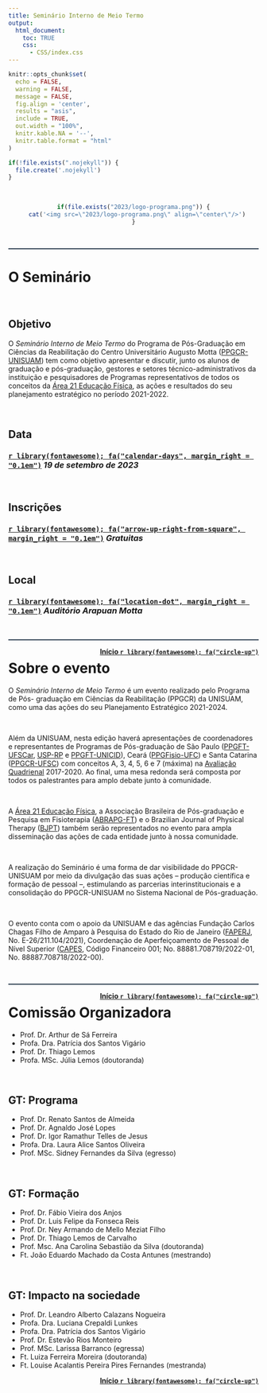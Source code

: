 ```yaml
---
title: Seminário Interno de Meio Termo
output:
  html_document:
    toc: TRUE
    css:
      - CSS/index.css
---
```


<!--install and/or load all R packages-->
```r
knitr::opts_chunk$set(
  echo = FALSE,
  warning = FALSE,
  message = FALSE,
  fig.align = 'center',
  results = "asis",
  include = TRUE,
  out.width = "100%",
  knitr.kable.NA = '--',
  knitr.table.format = "html"
)
```

```r
if(!file.exists(".nojekyll")) {
  file.create('.nojekyll')
}
```

<br>

<center>

```r
if(file.exists("2023/logo-programa.png")) {
  cat('<img src=\"2023/logo-programa.png\" align=\"center\"/>')
}
```

</center>

<br>

<hr style="height:2px;border-width:0;color:#2C3E50;background-color:#2C3E50">

# **O Seminário**

<br>

## **Objetivo**

O *Seminário Interno de Meio Termo* do Programa de Pós-Graduação em Ciências da Reabilitação do Centro Universitário Augusto Motta ([PPGCR-UNISUAM](https://www.unisuam.edu.br/programa-pos-graduacao-ciencias-da-reabilitacao)) tem como objetivo apresentar e discutir, junto os alunos de graduação e pós-graduação, gestores e setores técnico-administrativos da instituição e pesquisadores de Programas representativos de todos os conceitos da [Área 21 Educação Física](https://www.gov.br/capes/pt-br/acesso-a-informacao/acoes-e-programas/avaliacao/sobre-a-avaliacao/areas-avaliacao/sobre-as-areas-de-avaliacao/colegio-de-ciencias-da-vida/ciencias-da-saude/educacao-fisica), as ações e resultados do seu planejamento estratégico no período 2021-2022.

<br>

## **Data**

### [`r library(fontawesome); fa("calendar-days", margin_right = "0.1em")`](2023/calendar.ics) *19 de setembro de 2023*

<br>

## **Inscrições**

### [`r library(fontawesome); fa("arrow-up-right-from-square", margin_right = "0.1em")`](https://forms.gle/XLMRL3AMuB47N6oB6) *Gratuitas*

<br>

## **Local**

### [`r library(fontawesome); fa("location-dot", margin_right = "0.1em")`](local.html) *Auditório Arapuan Motta*

<br>

<hr style="height:2px;border-width:0;color:#2C3E50;background-color:#2C3E50">

<a style="float:right" href="#top"><b>Início `r library(fontawesome); fa("circle-up")`</b></a>

# **Sobre o evento**

O *Seminário Interno de Meio Termo* é um evento realizado pelo Programa de Pós- graduação em Ciências da Reabilitação (PPGCR) da UNISUAM, como uma das ações do seu Planejamento Estratégico 2021-2024.

<br>

Além da UNISUAM, nesta edição haverá apresentações de coordenadores e representantes de Programas de Pós-graduação de São Paulo ([PPGFT-UFSCar](https://www.ppgft.ufscar.br/pt-br), [USP-RP](https://ppgrdf.fmrp.usp.br) e [PPGFT-UNICID](https://www.unicid.edu.br/mestrado-e-doutorado/doutorado-em-fisioterapia)), Ceará ([PPGFisio-UFC](https://ppgfisio.ufc.br/pt/)) e Santa Catarina ([PPGCR-UFSC](https://ppgcr.paginas.ufsc.br/apresentacao-2/)) com conceitos A, 3, 4, 5, 6 e 7 (máxima) na [Avaliação Quadrienal](https://www.gov.br/capes/pt-br/acesso-a-informacao/acoes-e-programas/avaliacao/avaliacao-quadrienal) 2017-2020. Ao final, uma mesa redonda será composta por todos os palestrantes para amplo debate junto à comunidade.

<br>

A [Área 21 Educação Física](https://www.gov.br/capes/pt-br/acesso-a-informacao/acoes-e-programas/avaliacao/sobre-a-avaliacao/areas-avaliacao/sobre-as-areas-de-avaliacao/colegio-de-ciencias-da-vida/ciencias-da-saude/educacao-fisica), a Associação Brasileira de Pós-graduação e Pesquisa em Fisioterapia ([ABRAPG-FT](https://abrapg-ft.org.br)) e o Brazilian Journal of Physical Therapy ([BJPT](https://www.rbf-bjpt.org.br)) também serão representados no evento para ampla disseminação das ações de cada entidade junto à nossa comunidade.

<br>

A realização do Seminário é uma forma de dar visibilidade do PPGCR-UNISUAM por meio da divulgação das suas ações -- produção científica e formação de pessoal --, estimulando as parcerias interinstitucionais e a consolidação do PPGCR-UNISUAM no Sistema Nacional de Pós-graduação.

<br>

O evento conta com o apoio da UNISUAM e das agências Fundação Carlos Chagas Filho de Amparo à Pesquisa do Estado do Rio de Janeiro ([FAPERJ](https://www.faperj.br), No. E-26/211.104/2021), Coordenação de Aperfeiçoamento de Pessoal de Nível Superior ([CAPES](https://www.gov.br/capes/pt-br), Código Financeiro 001; No. 88881.708719/2022-01, No. 88887.708718/2022-00).

<br>

<hr style="height:2px;border-width:0;color:#2C3E50;background-color:#2C3E50">

<a style="float:right" href="#top"><b>Início `r library(fontawesome); fa("circle-up")`</b></a>

#  **Comissão Organizadora**

- Prof. Dr. Arthur de Sá Ferreira
- Profa. Dra. Patrícia dos Santos Vigário
- Prof. Dr. Thiago Lemos
- Profa. MSc. Júlia Lemos (doutoranda)

<br>

## GT: Programa

- Prof. Dr. Renato Santos de Almeida
- Prof. Dr. Agnaldo José Lopes
- Prof. Dr. Igor Ramathur Telles de Jesus
- Profa. Dra. Laura Alice Santos Oliveira
- Prof. MSc. Sidney Fernandes da Silva (egresso)

<br>

## GT: Formação

- Prof. Dr. Fábio Vieira dos Anjos
- Prof. Dr. Luis Felipe da Fonseca Reis
- Prof. Dr. Ney Armando de Mello Meziat Filho
- Prof. Dr. Thiago Lemos de Carvalho
- Prof. Msc. Ana Carolina Sebastião da Silva (doutoranda)
- Ft. João Eduardo Machado da Costa Antunes (mestrando)

<br>

## GT: Impacto na sociedade

- Prof. Dr. Leandro Alberto Calazans Nogueira
- Profa. Dra. Luciana Crepaldi Lunkes
- Profa. Dra. Patrícia dos Santos Vigário
- Prof. Dr. Estevão Rios Monteiro
- Prof. MSc. Larissa Barranco (egressa)
- Ft. Luiza Ferreira Moreira (doutoranda)
- Ft. Louise Acalantis Pereira Pires Fernandes (mestranda)
<br>

<a style="float:right" href="#top"><b>Início `r library(fontawesome); fa("circle-up")`</b></a>

<br>

